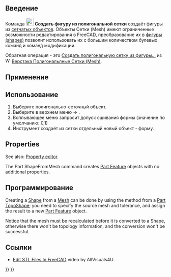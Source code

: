 <languages/>

{{Docnav/ru
|[[Part_BoxSelection/ru|Выделить область]]
|[[Part_PointsFromMesh/ru|Создать облако точек из геометрии]]
|[[Part_Workbench/ru|Деталь]]
|IconL=Part_BoxSelection.svg
|IconR=Part_PointsFromMesh.svg
|IconC=Workbench_Part.svg
}}

{{GuiCommand/ru
|Name/ru=Создать фигуру из полигональной сетки
|Name=Part_ShapeFromMesh‏‎
|MenuLocation=Деталь → Создание фигуры из полигональной сетки...
|Workbenches=[[Part_Workbench/ru|Деталь]]
|SeeAlso=[[Part_MakeSolid/ru|Преобразовать в твёрдое тело]], [[Part_RefineShape/ru|Улучшить форму]], [[Part_PointsFromMesh/ru|Создать облако точек из геометрии]]
}}

<span id="Introduction"></span>
== Введение ==

Команда [[Image:Part_ShapeFromMesh.svg|24px]] '''Создать фигуру из полигональной сетки''' создаёт фигуры из [[Mesh/ru|сетчатых объектов]]. Объекты Сетки (Mesh) имеют ограниченные возможности редактирования в FreeCAD, преобразование их в [[Shape/ru|фигуры (shapes)]] позволит использовать их с большим количеством булевых команд и команд модификации.

Обратная операция - это [[Mesh_FromPartShape/ru|Создать полигональную сетку из фигуры...]] из [[File:Workbench_Mesh.svg|16px]] [[Mesh_Workbench/ru|Верстака Полигональлные Сетки (Mesh)]].

<span id="Usage"></span>
== Применение ==

<div class="mw-translate-fuzzy">
==Использование==
# Выберите полигонально-сеточный объект.
# Выберите в верхнем меню {{KEY| Деталь}}  →  {{KEY|[[Image:Part_ShapeFromMesh.png|32px]] Создание формы из сетки...}}.
# Всплывающее меню запросит допуск сшивания формы (значение по умолчанию: 0,1)
# Инструмент создаёт из сетки отдельный новый объект - форму.
</div>

==Properties==

See also: [[Property_editor|Property editor]].

The Part ShapeFromMesh command creates [[Part_Feature|Part Feature]] objects with no additional properties.

<span id="Scripting"></span>
==Программирование==

Creating a [[Shape|Shape]] from a [[Mesh|Mesh]] can be done by using the {{incode|makeShapeFromMesh}} method from a [[Part_TopoShape|Part TopoShape]]; you need to specify the source mesh and tolerance, and assign the result to a new [[Part_Feature|Part Feature]] object.

Notice that the mesh must be recalculated before it is converted to a Shape, otherwise there won't be topology information, and the conversion won't be successful.

{{Code|code=
import FreeCAD as App
import Part

doc = App.ActiveDocument
mesh = doc.addObject("Mesh::Cube", "Mesh")
mesh.recompute()

shape = Part.Shape()
shape.makeShapeFromMesh(mesh.Mesh.Topology, 0.1)

solid = doc.addObject("Part::Feature", "Solid")
solid.Shape = Part.Solid(shape.removeSplitter())
solid.Placement.Base = App.Vector(15, 0, 0)
doc.recompute()
}}

<span id="Links"></span>
== Ссылки ==

* [https://www.youtube.com/watch?v=5lwENZeNiNg&feature=youtu.be Edit STL Files In FreeCAD] video by  AllVisuals4U.


{{Docnav/ru
|[[Part_BoxSelection/ru|Выделить область]]
|[[Part_PointsFromMesh/ru|PointsFromMesh]]
|[[Part_Workbench/ru|Верстак Part]]
|IconL=Part_BoxSelection.svg
|IconR=Part_PointsFromMesh.svg
|IconC=Workbench_Part.svg
}}

{{Part_Tools_navi{{#translation:}}}}
{{Userdocnavi{{#translation:}}}}
